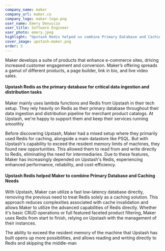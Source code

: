 ```yaml
---
company_name: maker
company_url: maker.co
company_logo: maker-logo.png
user_name: Emery Denuccio
user_title: Software Engineer
user_photo: emery.jpeg
highlight: "Upstash Redis helped us combine Primary Database and Caching Needs"
cover_image: upstash-maker.png
order: 5
---
```



Maker develops a suite of products that enhance e-commerce sites, driving increased customer engagement and conversion. Maker’s offering spreads a gamut of different products, a page builder, link in bio, and live video sales.
#### Upstash Redis as the primary database for critical data ingestion and distribution tasks

Maker mainly uses lambda functions and Redis from Upstash in their tech setup. They rely heavily on Redis as their primary database throughout their data ingestion and distribution pipeline for merchant product catalogs. At Upstash, we're happy to support them and keep their services running smoothly

Before discovering Upstash, Maker had a mixed setup where they primarily used Redis for caching, alongside a main datastore like PSQL. But with Upstash's capability to exceed the resident memory limits of machines, they found new opportunities. This allowed them to read from and write directly to Redis, eliminating the need for intermediaries. Due to these features, Maker has increasingly depended on Upstash's Redis, experiencing enhanced performance, reliability, and cost-efficiency.
#### Upstash Redis helped Maker to combine Primary Database and Caching Needs

With Upstash, Maker can utilize a fast low-latency database directly, removing the previous need to treat Redis solely as a caching solution. This approach reduces complexities associated with cache invalidation and allows Maker to utilize the advanced capabilities of Redis directly. Whether it's basic CRUD operations or full featured faceted product filtering, Maker uses Redis from start to finish, relying on Upstash with the management of their instances.

<Highlight name="Emery Denuccio" title="Software Engineer" photo="emery.jpeg">
The ability to exceed the resident memory of the machine that Upstash has built opens up more possibilities, and allows reading and writing directly to Redis and skipping the middle-man
</Highlight>
